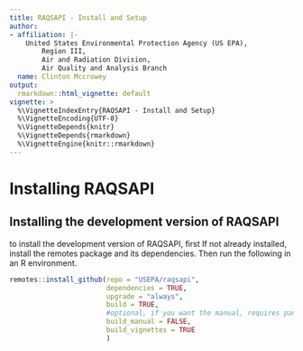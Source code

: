 ---
title: RAQSAPI - Install and Setup
author:
- affiliation: |-
    United States Environmental Protection Agency (US EPA),  
        Region III,  
        Air and Radiation Division,  
        Air Quality and Analysis Branch
  name: Clinton Mccrowey
output:
  rmarkdown::html_vignette: default
vignette: >
  %\VignetteIndexEntry{RAQSAPI - Install and Setup}
  %\VignetteEncoding{UTF-8}
  %\VignetteDepends{knitr}
  %\VignetteDepends{rmarkdown}
  %\VignetteEngine{knitr::rmarkdown}
---

# Installing RAQSAPI
<!-- #uncomment if/hen the package has been accepted by CRAN -->
<!-- ## Installing the stable version from CRAN -->

<!-- > install.packages(pkgs = "RAQSAPI", -->
<!--                    dependencies = TRUE -->
<!--                    ) -->

## Installing the development version of RAQSAPI

to install the development version of RAQSAPI, first If not already installed,
install the remotes package and its dependencies. Then run the following in an R environment.

```R
remotes::install_github(repo = "USEPA/raqsapi",
                        dependencies = TRUE,
                        upgrade = "always",
                        build = TRUE,
                        #optional, if you want the manual, requires pandoc
                        build_manual = FALSE,
                        build_vignettes = TRUE 
                        )
```
